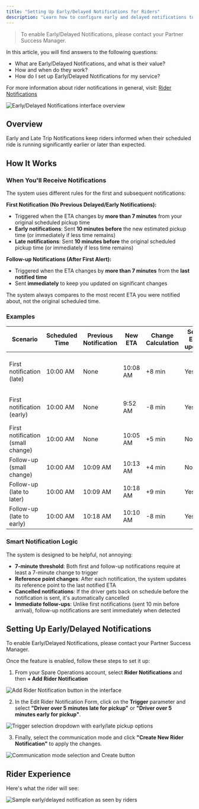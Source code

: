 ```yaml
---
title: "Setting Up Early/Delayed Notifications for Riders"
description: "Learn how to configure early and delayed notifications to keep riders informed when their scheduled rides are running significantly ahead or behind schedule."
---
```


> To enable Early/Delayed Notifications, please contact your Partner Success Manager.

In this article, you will find answers to the following questions:

- What are Early/Delayed Notifications, and what is their value?
- How and when do they work?
- How do I set up Early/Delayed Notifications for my service?

For more information about rider notifications in general, visit:
[Rider Notifications](https://help.sparelabs.com/en/articles/8984355-rider-notifications)

![Early/Delayed Notifications interface overview](https://spare-74fa64f80617.intercom-attachments-1.com/i/o/972659477/5e1447f732f33f3339346459/0OtxarG_CH_umeqb0HorKf9-tinc2JGQPQ.png?expires=1753820100&signature=0ec8014bd78faa556c7842b33e4561ae9d3da754a29590666d567457fda25b00&req=fSclEMx3mYZYFb4f3HP0gJmWmPtQxa1YodFDTHXwiFsYKXK7duCYIa%2FImgMf%0A388%3D%0A)

## Overview

Early and Late Trip Notifications keep riders informed when their scheduled ride is running significantly earlier or later than expected.

## How It Works

### When You'll Receive Notifications

The system uses different rules for the first and subsequent notifications:

**First Notification (No Previous Delayed/Early Notifications):**
- Triggered when the ETA changes by **more than 7 minutes** from your original scheduled pickup time
- **Early notifications**: Sent **10 minutes before** the new estimated pickup time (or immediately if less time remains)
- **Late notifications**: Sent **10 minutes before** the original scheduled pickup time (or immediately if less time remains)

**Follow-up Notifications (After First Alert):**
- Triggered when the ETA changes by **more than 7 minutes** from the **last notified time**
- Sent **immediately** to keep you updated on significant changes

The system always compares to the most recent ETA you were notified about, not the original scheduled time.

### Examples

| Scenario | Scheduled Time | Previous Notification | New ETA | Change Calculation | Send ETA update | Time Sent |
|----------|---------------|----------------------|---------|-------------------|----------------|-----------|
| First notification (late) | 10:00 AM | None | 10:08 AM | +8 min | Yes | 9:50 AM (10 min before scheduled time) |
| First notification (early) | 10:00 AM | None | 9:52 AM | -8 min | Yes | 9:42 AM (10 min before new ETA) |
| First notification (small change) | 10:00 AM | None | 10:05 AM | +5 min | No | N/A |
| Follow-up (small change) | 10:00 AM | 10:09 AM | 10:13 AM | +4 min | No | N/A |
| Follow-up (late to later) | 10:00 AM | 10:09 AM | 10:18 AM | +9 min | Yes | Immediate |
| Follow-up (late to early) | 10:00 AM | 10:18 AM | 10:10 AM | -8 min | Yes | Immediate |

### Smart Notification Logic

The system is designed to be helpful, not annoying:

- **7-minute threshold**: Both first and follow-up notifications require at least a 7-minute change to trigger
- **Reference point changes**: After each notification, the system updates its reference point to the last notified ETA
- **Cancelled notifications**: If the driver gets back on schedule before the notification is sent, it's automatically cancelled
- **Immediate follow-ups**: Unlike first notifications (sent 10 min before arrival), follow-up notifications are sent immediately when detected

## Setting Up Early/Delayed Notifications

To enable Early/Delayed Notifications, please contact your Partner Success Manager.

Once the feature is enabled, follow these steps to set it up:

1. From your Spare Operations account, select **Rider Notifications** and then **+ Add Rider Notification**

![Add Rider Notification button in the interface](https://spare-74fa64f80617.intercom-attachments-1.com/i/o/972659479/f7d3bb89b94238e6c1534eea/VrFId_CwDJkGQIMpO2H5GJyz5dKl9fQEqQ.png?expires=1753820100&signature=c878bc2d5a7122d4d59e9eced591628ebbabb9a94ca016cd9908cb83125a613f&req=fSclEMx3mYZWFb4f3HP0gB6QkyNJqAw%2FBnXp0CdFaI7VLDszZ%2FpJP030D76a%0A1Dc%3D%0A)

2. In the Edit Rider Notification Form, click on the **Trigger** parameter and select **"Driver over 5 minutes late for pickup"** or **"Driver over 5 minutes early for pickup"**.

![Trigger selection dropdown with early/late pickup options](https://spare-74fa64f80617.intercom-attachments-1.com/i/o/972659484/305fb09992b50bfe5a42b1d0/2FcoGd2NrheQeroXX6IewyqEAggXoGhM9g.png?expires=1753820100&signature=e74477e15f93be2d546aeebe48fd9f95cfb4bd1222fe4fc6926471adb189dc21&req=fSclEMx3mYlbFb4f3HP0gKSMErHn9W2NeJ42fajIrjCSdhAY1%2BL1d5bC1LDu%0AAnY%3D%0A)

3. Finally, select the communication mode and click **"Create New Rider Notification"** to apply the changes.

![Communication mode selection and Create button](https://spare-74fa64f80617.intercom-attachments-1.com/i/o/972659486/517cd45fcd94b41907af0d8d/X_gowSMnMDwgvdFN7X0K_5FwTsmEkZnHDA.png?expires=1753820100&signature=ae53f8da6186348c2b780d51cf6e0aab537b2ec689ecb99bcd80440a116e00a1&req=fSclEMx3mYlZFb4f3HP0gFq0rPw%2Biv2pbVMi14ml%2Bm2xj8PmouC6g3FMGsGQ%0AB3Q%3D%0A)

## Rider Experience

Here's what the rider will see:

![Sample early/delayed notification as seen by riders](https://spare-74fa64f80617.intercom-attachments-1.com/i/o/972659491/4b3204714b17ad93be91fa6d/2PxoVt6TuQIwuDrwVw-vYkJ2gLRdYdINKg.png?expires=1753820100&signature=32e18691ad0038c237fd2d9226e7f61264e52a2e32e909c4515f576d84261244&req=fSclEMx3mYheFb4f3HP0gHrBT7j0zyGhLEucw1GTfh9Cf7qPlAJWt%2FHGbYaD%0AU%2B8%3D%0A)